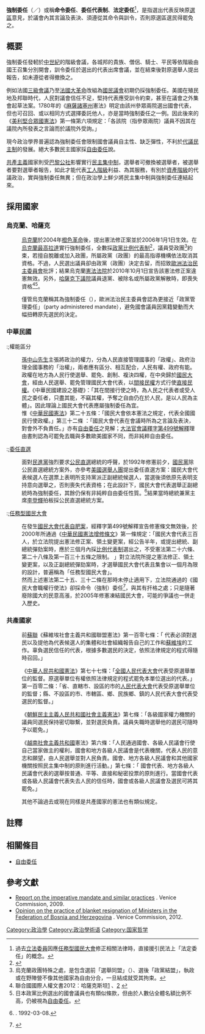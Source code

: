 '''強制委任'''（{{lang-de|Imperatives Mandat}}／{{lang-fr|Mandat impératif}}）或稱'''命令委任'''、'''委任代表制'''、'''法定委任'''<ref>過去[[立法委員|立法委員]]因應[[2005年中華民國國民大會代表選舉|任務型國民大會]]修正相關法律時，直接援引民法上「法定委任」的概念。</ref>，是指選出代表反映原[[選區|選區]]意見，於議會內其言論及表決、須遵從其命令與訓令，否則原選區選民得罷免之。

==概要==
強制委任發軔於[[中世紀|中世紀]]的階級會議，各城邦的貴族、僧侶、騎士、平民等依階級由國王召集分別開會，訓令委任於選出的代表出席會議，並在結束後對原選舉人提出報告，如未遵從者得撤換之。

例如法國[[三級會議|三級會議]]乃至[[法國大革命|法國大革命]]改組為[[國民議會_(法國大革命)|國民議會]]初期仍採強制委任。美國在殖民地及邦聯時代，人民對議會信任不足，堅持代表應受訓令約束，甚至在議會之外集會起草法案。1780年的《[[麻薩諸塞州|麻薩諸塞州]]憲法》明定由該州參眾兩院選出國會代表，但也可召回、或以相同方式選擇委託他人，亦是當時強制委任之一例。因此後來的《[[美利堅合眾國憲法|美利堅合眾國憲法]]》第一條第六項規定：「各該院（指參眾兩院）議員不因其在議院內所發表之言論而於議院外受詢。」

現今政治學界普遍認為強制委任會限制國會議員自主性、缺乏彈性，不利於[[代議民主制|代議民主制]]的發展。絕大多數民主國家採[[自由委任|自由委任]]說。

[[共產主義|共產主義]]國家則受[[巴黎公社|巴黎公社]]影響實行[[民主集中制|民主集中制]]，選舉者可撤換被選舉者，被選舉者要對選舉者報告，如此才能代表[[工人階級|工人階級]]利益、為其服務，有別於[[資產階級|資產階級]]的代議政治，實與強制委任無異；但在政治學上鮮少將民主集中制與強制委任連結起來。

==採用國家==
===烏克蘭、哈薩克===
:[[烏克蘭|烏克蘭]]於2004年[[橙色革命|橙色革命]]後，提出憲法修正案並於2006年1月1日生效。在[[烏克蘭最高拉達|烏克蘭最高拉達]]實行強制委任，全數採[[名單比例代表制|政黨比例代表制]]<ref>{{Cite web |url=http://www.boca.gov.tw/ct.asp?CuItem=1924&mp=1 |title=烏克蘭 - 外交部領事事務局全球資訊網 |accessdate=2013-09-25 |archive-date=2013-09-27 |archive-url=https://web.archive.org/web/20130927181258/http://www.boca.gov.tw/ct.asp?CuItem=1924&mp=1 |dead-url=no }}</ref>，議員受政團<ref>烏克蘭政團特殊之處，是包含選前「選舉同盟」（{{lang-ru|избирательный блок}}）、選後「政黨結盟」，執政或在野陣營不像其他國家為自由分合，一旦結成就受其拘束。</ref>約束，若擅自脫離或加入政團，所屬政黨（政團）的最高指導機構依法取消其資格。不過，人民選出議員卻由政黨（政團）決定去留，而招致[[歐洲法治民主委員會|歐洲法治民主委員會]]批評；結果烏克蘭[[憲法法院|憲法法院]]於2010年10月1日宣告該憲法修正案違憲無效。另外，[[哈薩克|哈薩克]][[下議院|下議院]]議員退黨、被除名或所屬政黨解散時，即喪失資格<ref>聯合國國際人權文書2012：哈薩克斯坦[http://www2.ohchr.org/english/bodies/docs/coredocs/HRI-CORE-KAZ-2012_en.doc] {{Wayback|url=http://www2.ohchr.org/english/bodies/docs/coredocs/HRI-CORE-KAZ-2012_en.doc |date=20130927191640 }}{{en}}、[http://www2.ohchr.org/english/bodies/docs/coredocs/HRI-CORE-KAZ-2012_ch.doc] {{Wayback|url=http://www2.ohchr.org/english/bodies/docs/coredocs/HRI-CORE-KAZ-2012_ch.doc |date=20130927191732 }}{{zh-cn}}<!--中文版翻譯些許有誤，故採英文版對照。--></ref><ref>日本政黨比例選出的國會議員也有類似條款，但由於人數佔全體名額比例不高，仍被視為[[自由委任|自由委任]]。</ref>。

:僅管烏克蘭稱其為強制委任（{{lang-uk|Імперативний мандат}}），歐洲法治民主委員會認為更接近「政黨管理委任」（party administered mandate），避免國會議員因黨籍變動而大幅扭轉原先選民的決定。

===中華民國===
:;權能區分
:[[孫中山先生|孫中山先生]]主張將政治的權力，分為人民直接管理國事的「政權」、政府治理全國事務的「治權」，兩者應有區分、相互配合，人民有權、政府有能。政權在地方為人民行使選舉、罷免、創制、複決四權，在中央歸於[[國民大會|國民大會]]，經由人民選舉、罷免管理國民大會代表，以[[間接選舉|間接民權]]方式行使[[直接民權|直接民權]]。《中華民國建設之基礎》：「其在間接行使之時，為人民之代表者或受人民之委任者，只盡其能，不竊其權，予奪之自由仍在於人民，是以人民為主體」。因此理論上國民大會代表應屬強制委任為宜。
:惟《[[中華民國憲法|中華民國憲法]]》第二十五條：「國民大會依本憲法之規定，代表全國國民行使政權。」第三十二條 ：「國民大會代表在會議時所為之言論及表決，對會外不負責任。」亦有[[自由委任|自由委任]]之見解；[[大法官會議|大法官會議]][[s:司法院釋字第499號解釋|釋字第499號解釋]]理由書則認為可罷免去職與多數歐美國家不同，而非純粹自由委任。

:;[[委任直選|委任直選]]
:面對[[民進黨|民進黨]]強烈要求[[直接选举|公民直選]]總統的呼聲，於1992年修憲前夕，[[國民黨|國民黨]]除公民直選總統方案外，亦參考[[美國選舉人團|美國選舉人團]]提出委任直選方案：國民大會代表候選人在選票上表明所支持黨派正副總統候選人，當選後須依原先表明支持意向選舉之，否則喪失代表資格；在此設計下，國民大會代表選舉正副總統時為強制委任，其餘仍保有非純粹自由委任性質。<ref>{{PDF|[http://www.ios.sinica.edu.tw/ios/sociologistPub/chungiwen/%E4%BF%AE%E6%86%B2%E5%89%8D%E5%A4%95%E6%88%91%E5%80%91%E5%B0%8D%E6%86%B2%E6%94%BF%E9%AB%94%E5%88%B6%E8%88%87%E6%AC%8A%E5%8A%9B%E4%B9%8B%E7%88%AD%E7%9A%84%E7%9C%8B%E6%B3%95.pdf 修憲前夕我們對憲政體制與權力之爭的看法]}}. 1992-03-08.</ref>結果當時總統兼黨主席[[李登輝|李登輝]]拍板採公民直選總統方案。

:;[[任務型國民大會|任務型國民大會]]
:在發生[[國民大會代表自肥案|國民大會代表自肥案]]，經釋字第499號解釋宣告修憲條文無效後，於2000年所通過《[[中華民國憲法增修條文|中華民國憲法增修條文]]》第一條規定：「國民大會代表三百人，於立法院提出憲法修正案、領土變更案，經公告半年，或提出總統、副總統彈劾案時，應於三個月內採[[名單比例代表制|比例代表制]]選出之，不受憲法第二十六條、第二十八條及第一百三十五條之限制。 」對立法院所提之憲法修正、領土變更案，以及正副總統彈劾案時，才選舉國民大會代表且集會以一個月為限的設計，普遍稱為「任務型國民大會」。
:然而上述憲法第二十五、三十二條在那時未停止適用下，立法院通過的《國民大會職權行使法》卻採命令（強制）委任<ref>{{Cite web |url=http://lis.ly.gov.tw/lgcgi/lglaw |title=《國民大會職權行使法》（法條或修正沿革） - 立法院法律系統 |accessdate=2013-10-03 |archive-date=2005-08-16 |archive-url=https://web.archive.org/web/20050816185816/http://lis.ly.gov.tw/lgcgi/lglaw |dead-url=no }}</ref>，與其有扞格之處；只是隨著廢除國大的民意高漲，於2005年修憲凍結國民大會，可能的爭議也一併走入歷史。

===共產國家===
:前[[蘇聯|蘇聯]]《蘇維埃社會主義共和國聯盟憲法》第一百零七條：「 代表必須對選民以及提他為代表候選人的集體和社會組織報告自己的工作和[[蘇維埃|蘇維埃]]的工作。辜負選民信任的代表，根據多數選民的決定，依照法律規定的程式得隨時召回。」

:《[[中華人民共和國憲法|中華人民共和國憲法]]》第七十七條：「[[全國人民代表大會|全國人民代表大會]]代表受原選舉單位的監督。原選舉單位有權依照法律規定的程式罷免本單位選出的代表。」第一百零二條：「省、直轄市、設區的市的[[人民代表大會|人民代表大會]]代表受原選舉單位的監督；縣、不設區的市、市轄區、鄉、民族鄉、鎮的人民代表大會代表受選民的監督。」

:《[[朝鮮民主主義人民共和國社會主義憲法|朝鮮民主主義人民共和國社會主義憲法]]》第七條：「各級國家權力機關的議員同選民保持密切聯繫，並對選民負責。議員失職時選舉他的選民可隨時予以罷免。」

:《[[越南社會主義共和國|越南社會主義共和國]]憲法》第六條：「人民通過國會、各級人民議會行使自己當家做主的權利，國會和地方各級人民議會是代表機關，代表人民的意志和願望，由人民選舉並對人民負責。國會、地方各級人民議會和其他國家機關按照民主集中制的原則進行活動。」第七條：「 國會代表、地方各級人民議會代表的選舉按普通、平等、直接和秘密投票的原則進行。當國會代表或各級人民議會代表失去人民的信任時，國會或各級人民議會及選民可將其罷免。」

:其他不論過去或現在同樣是共產國家的憲法也有類似規定。

==註釋==
{{reflist}}

==相關條目==
*[[自由委任|自由委任]]

==參考文獻==
*[http://www.venice.coe.int/webforms/documents/CDL-AD%282009%29027.aspx Report on the imperative mandate and similar practices] {{Wayback|url=http://www.venice.coe.int/webforms/documents/CDL-AD%282009%29027.aspx |date=20130926204412 }}. Venice Commission, 2009.
*[http://www.venice.coe.int/webforms/documents/CDL-AD%282012%29021.aspx Opinion on the practice of blanket resignation of Ministers in the Federation of Bosnia and Herzegovina] {{Wayback|url=http://www.venice.coe.int/webforms/documents/CDL-AD%282012%29021.aspx |date=20130928233355 }}. Venice Commission, 2012.

{{DEFAULTSORT:Imperatives Mandat}}
[[Category:政治學|Category:政治學]]
[[Category:政治學術语|Category:政治學術语]]
[[Category:国家哲学|Category:国家哲学]]